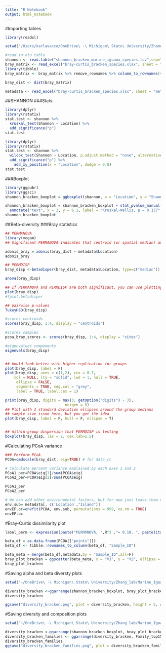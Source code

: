 ```yaml
---
title: "R Notebook"
output: html_notebook
---
```


#Importing tables
```r
library(readxl)

setwd("/Users/karlavasco/OneDrive\ -\ Michigan\ State\ University/Zhang_lab/Marine_Iguana/tables/metagenome_shotgun/taxonomy_kraken")

#read in otu table
shannon <- read.table("shannon_bracken_marine_iguana_species.tsv",sep="\t",header = TRUE)
bray_matrix <- read_excel("bray-curtis_bracken_species.xlsx", sheet = "bray-curtis")
library(tibble)
bray_matrix <- bray_matrix %>% remove_rownames %>% column_to_rownames(var="Sample_ID")

bray_dist <- dist(bray_matrix)

metadata <- read_excel("bray-curtis_bracken_species.xlsx", sheet = "metadata")
```

##SHANNON 
###Stats
```r
library(dplyr)
library(rstatix)
stat.test <- shannon %>% 
  kruskal_test(Shannon ~ Location) %>%
  add_significance("p")
stat.test
```

```r
library(dplyr)
library(rstatix)
stat.test <- shannon %>% 
  wilcox_test(Shannon ~ Location, p.adjust.method = "none", alternative = "g") %>%
  add_significance("p") %>% 
    add_xy_position(x = "Location", dodge = 0.8)
stat.test
```


###Boxplot
```r
library(ggpubr)
library(ggsci)
shannon_bracken_boxplot = ggboxplot(shannon, x = "Location", y = "Shannon", color = "Location", palette = "aaas", fill = "Location", add = c("jitter"), notch = F, outlier.shape = NA) +labs(x = element_blank(), y = "Shannon index") + scale_fill_aaas(alpha = 0.5) + theme(legend.position="top")

shannon_bracken_boxplot = shannon_bracken_boxplot + stat_pvalue_manual(stat.test,  label = "p", tip.length = 0) +
  annotate("text", x = 2, y = 6.1, label = "Kruskal-Wallis, p = 0.137", colour = "black")
shannon_bracken_boxplot
```


##Beta-diversity
###Bray statistics
```r
## PERMANOVA
library(vegan)
## Significant PERMANOVA indicates that centroid (or spatial median) among groups is different and/or with-group dispersion among groups is different

adonis_bray = adonis(bray_dist ~ metadata$Location)
adonis_bray

## PERMDISP
bray_disp <-betadisper(bray_dist, metadata$Location, type=c("median"))

anova(bray_disp)

## If PERMANOVA and PERMDISP are both significant, you can use plotting to tell if PERMANOVA was significant based on centroid (or spatial median)
plot(bray_disp)
#?plot.betadisper

## pairwise p-values
TukeyHSD(bray_disp)

#scores centroids
scores(bray_disp, 1:4, display = "centroids")

#scores samples
pcoa_bray_scores <- scores(bray_disp, 1:4, display = "sites")

#eigenvalues components
eigenvals(bray_disp)


## Would look better with higher replication for groups
plot(bray_disp, label = F)
plot(bray_disp, axes = c(1,2), cex = 0.7,
    col = NULL, lty = "solid", lwd = 1, hull = TRUE,
     ellipse = FALSE,
     segments = TRUE, seg.col = "grey",
     label = TRUE, label.cex = 1)

print(bray_disp, digits = max(3, getOption("digits") - 3),
                           neigen = 8)
## Plot with 1 standard deviation ellipses around the group medians
## sample size issue here, but you get the idea
plot(bray_disp, label = F, hull = F, ellipse = T)


## Within-group dispersion that PERMDISP is testing
boxplot(bray_disp, las = 2, cex.lab=1.5)
```

#Calculating PCoA variance
```r
### Perform PCoA 
PCOA=cmdscale(bray_dist, eig=TRUE) # for data_cc

# Calculate percent variance explained by each axes 1 and 2
PCoA1_per=PCOA$eig[1]/sum(PCOA$eig)
PCoA2_per=PCOA$eig[2]/sum(PCOA$eig)

PCoA1_per
PCoA2_per
```

```r
# We can add other environmental factors, but for now just leave them out
env.sub= metadata[, c('Location',"Island")]
envEF.bc=envfit(PCOA, env.sub, permutations = 999, na.rm = TRUE)
envEF.bc
```

#Bray-Curtis dissimilarity plot
```r
label_perm <- expression(paste("PERMANOVA, ",R^2 ,"= 0.18, ", paste(italic('p')),"=0.017"))

beta_df = as.data.frame(PCOA[["points"]])
beta_df <- tibble::rownames_to_column(beta_df, "Sample_ID")

beta_meta = merge(beta_df,metadata,by = "Sample_ID",all=F)
bray_plot_bracken = ggscatter(beta_meta, x = "V1", y = "V2", ellipse = 0.5, color = "Location", palette = "aaas",mean.point = F, mean.point.size = 5, star.plot = F) +labs(x = "PCoA 1 (75.96%) ", y = "PCoA 2 (16.24%)", colour = "Location", fill = "Location")+ annotate("text", x = -1.15, y = 1.2, label = label_perm, colour = "black") 
bray_plot_bracken
```

#Saving alpha and beta diversty plots
```r
setwd("~/OneDrive\ -\ Michigan\ State\ University/Zhang_lab/Marine_Iguana/figures-plots/metagenome_composition")

diversity_bracken <-ggarrange(shannon_bracken_boxplot, bray_plot_bracken, nrow = 1, labels = c("A","B"), widths =c(1,1.5), common.legend = T)
diversity_bracken

ggsave("diversity_bracken.png", plot = diversity_bracken, height = 5, width = 11)
```

#Saving diversity and composition plots
```r
setwd("~/OneDrive\ -\ Michigan\ State\ University/Zhang_lab/Marine_Iguana/figures-plots/metagenome_composition")

diversity_bracken <-ggarrange(shannon_bracken_boxplot, bray_plot_bracken, nrow = 1, labels = c("A","B"), widths =c(1,1.5), common.legend = T)
diversity_bracken_families <- ggarrange(diversity_bracken, Family_top15_plot, nrow = 1, labels = c("","C"), widths =c(2,1.2))
diversity_bracken_families
ggsave("diversity_bracken_families.png", plot = diversity_bracken_families, height = 6, width = 17.5)
```
